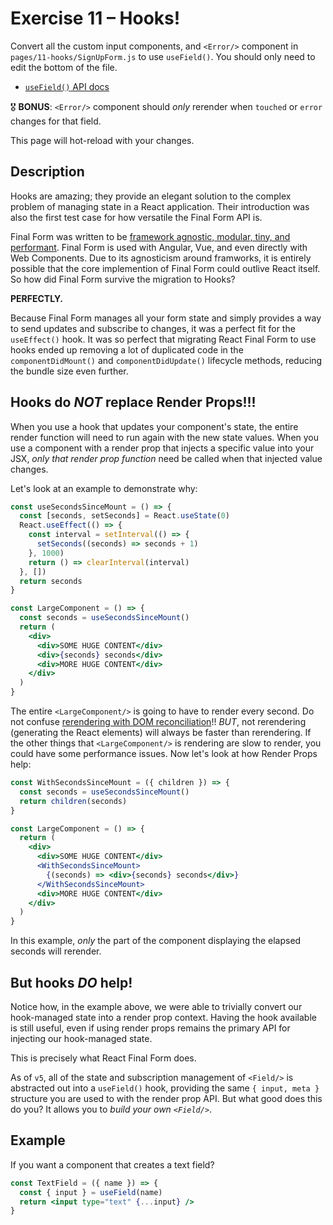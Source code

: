 
# Exercise 11 – Hooks!

Convert all the custom input components, and `<Error/>` component in `pages/11-hooks/SignUpForm.js` to use `useField()`. You should only need to edit the bottom of the file.

- [`useField()` API docs](https://final-form.org/docs/react-final-form/api/useField)

🎖 **BONUS**: `<Error/>` component should _only_ rerender when `touched` or `error` changes for that field.

This page will hot-reload with your changes.

<SignupForm />

## Description

Hooks are amazing; they provide an elegant solution to the complex problem of managing state in a React application. Their introduction was also the first test case for how versatile the Final Form API is.

Final Form was written to be [framework agnostic, modular, tiny, and performant](https://final-form.org/docs/final-form/philosophy). Final Form is used with Angular, Vue, and even directly with Web Components. Due to its agnosticism around framworks, it is entirely possible that the core implemention of Final Form could outlive React itself. So how did Final Form survive the migration to Hooks?

**PERFECTLY.**

Because Final Form manages all your form state and simply provides a way to send updates and subscribe to changes, it was a perfect fit for the `useEffect()` hook. It was so perfect that migrating React Final Form to use hooks ended up removing a lot of duplicated code in the `componentDidMount()` and `componentDidUpdate()` lifecycle methods, reducing the bundle size even further.

## Hooks do _NOT_ replace Render Props!!!

When you use a hook that updates your component's state, the entire render function will need to run again with the new state values. When you use a component with a render prop that injects a specific value into your JSX, _only that render prop function_ need be called when that injected value changes.

Let's look at an example to demonstrate why:

```jsx
const useSecondsSinceMount = () => {
  const [seconds, setSeconds] = React.useState(0)
  React.useEffect(() => {
    const interval = setInterval(() => {
      setSeconds((seconds) => seconds + 1)
    }, 1000)
    return () => clearInterval(interval)
  }, [])
  return seconds
}

const LargeComponent = () => {
  const seconds = useSecondsSinceMount()
  return (
    <div>
      <div>SOME HUGE CONTENT</div>
      <div>{seconds} seconds</div>
      <div>MORE HUGE CONTENT</div>
    </div>
  )
}
```

The entire `<LargeComponent/>` is going to have to render every second. Do not confuse [rerendering with DOM reconciliation](https://kentcdodds.com/blog/fix-the-slow-render-before-you-fix-the-re-render)!! _BUT_, not rerendering (generating the React elements) will always be faster than rerendering. If the other things that `<LargeComponent/>` is rendering are slow to render, you could have some performance issues. Now let's look at how Render Props help:

```jsx
const WithSecondsSinceMount = ({ children }) => {
  const seconds = useSecondsSinceMount()
  return children(seconds)
}

const LargeComponent = () => {
  return (
    <div>
      <div>SOME HUGE CONTENT</div>
      <WithSecondsSinceMount>
        {(seconds) => <div>{seconds} seconds</div>}
      </WithSecondsSinceMount>
      <div>MORE HUGE CONTENT</div>
    </div>
  )
}
```

In this example, _only_ the part of the component displaying the elapsed seconds will rerender.

## But hooks _DO_ help!

Notice how, in the example above, we were able to trivially convert our hook-managed state into a render prop context. Having the hook available is still useful, even if using render props remains the primary API for injecting our hook-managed state.

This is precisely what React Final Form does.

As of `v5`, all of the state and subscription management of `<Field/>` is abstracted out into a `useField()` hook, providing the same `{ input, meta }` structure you are used to with the render prop API. But what good does this do you? It allows you to _build your own `<Field/>`_.

## Example

If you want a component that creates a text field?

```jsx
const TextField = ({ name }) => {
  const { input } = useField(name)
  return <input type="text" {...input} />
}
```
